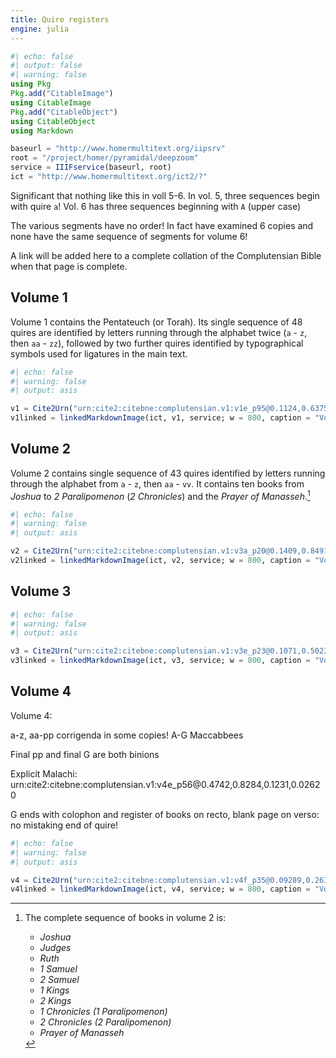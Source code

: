 ```yaml
---
title: Quire registers
engine: julia
---
```



```julia
#| echo: false
#| output: false
#| warning: false
using Pkg
Pkg.add("CitableImage")
using CitableImage
Pkg.add("CitableObject")
using CitableObject
using Markdown

baseurl = "http://www.homermultitext.org/iipsrv"
root = "/project/homer/pyramidal/deepzoom"
service = IIIFservice(baseurl, root)
ict = "http://www.homermultitext.org/ict2/?"
```



Significant that nothing like this in voll 5-6. In vol. 5, three sequences begin with quire `a`!
Vol. 6 has three sequences beginning with `A` (upper case)

The various segments have no order! In fact have examined 6 copies and none have the same sequence of segments for volume 6!

:::{.callout-note title="In progress"}
A link will be added here to a complete collation of the Complutensian Bible when that page is complete.
:::




## Volume 1

Volume 1 contains the Pentateuch (or Torah). Its single sequence of 48 quires are identified by letters running through the alphabet twice (`a` - `z`, then `aa` - `zz`), followed by two further quires identified by typographical symbols used for ligatures in the main text.

```julia
#| echo: false
#| warning: false
#| output: asis

v1 = Cite2Urn("urn:cite2:citebne:complutensian.v1:v1e_p95@0.1124,0.6375,0.6173,0.07373")
v1linked = linkedMarkdownImage(ict, v1, service; w = 800, caption = "Volume 1 register of quires")  |>  Markdown.parse
```



## Volume 2

Volume 2 contains single sequence of 43 quires identified by letters running through the alphabet from `a` - `z`, then `aa` - `vv`. It contains ten books from *Joshua* to *2 Paralipomenon* (*2 Chronicles*) and the *Prayer of Manasseh*.[^book2]


[^book2]: The complete sequence of books in volume 2 is:

    - *Joshua*
    - *Judges*
    - *Ruth*
    - *1 Samuel*
    - *2 Samuel*
    - *1 Kings*
    - *2 Kings*
    - *1 Chronicles (1 Paralipomenon)*
    - *2 Chronicles (2 Paralipomenon)*
    - *Prayer of Manasseh*

```julia
#| echo: false
#| warning: false
#| output: asis

v2 = Cite2Urn("urn:cite2:citebne:complutensian.v1:v3a_p20@0.1409,0.8491,0.7889,0.03864")
v2linked = linkedMarkdownImage(ict, v2, service; w = 800, caption = "Volume 2 register of quires")  |>  Markdown.parse
```

## Volume 3







```julia
#| echo: false
#| warning: false
#| output: asis

v3 = Cite2Urn("urn:cite2:citebne:complutensian.v1:v3e_p23@0.1071,0.5023,0.7360,0.07820")
v3linked = linkedMarkdownImage(ict, v3, service; w = 800, caption = "Volume 3 register of quires")  |>  Markdown.parse
```


## Volume 4


Volume 4:

a-z, aa-pp
corrigenda in some copies!
A-G Maccabbees

Final pp and final G are both binions

Explicit Malachi:
urn:cite2:citebne:complutensian.v1:v4e_p56@0.4742,0.8284,0.1231,0.02620


G ends with colophon and register of books on recto, blank page on verso: no mistaking end of quire!



```julia
#| echo: false
#| warning: false
#| output: asis

v4 = Cite2Urn("urn:cite2:citebne:complutensian.v1:v4f_p35@0.09289,0.2633,0.6649,0.05178")
v4linked = linkedMarkdownImage(ict, v4, service; w = 800, caption = "Volume 4 register of Biblical books")  |>  Markdown.parse
```
